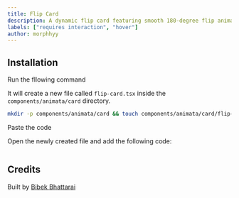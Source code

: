 ```yaml
---
title: Flip Card
description: A dynamic flip card featuring smooth 180-degree flip animations along both the X and Y axes.
labels: ["requires interaction", "hover"]
author: morphhyy
---
```


<ComponentPreview name="card-flip-card--docs" />

## Installation

<Steps>
<Step>Run the fllowing command</Step>

It will create a new file called `flip-card.tsx` inside the `components/animata/card` directory.

```bash
mkdir -p components/animata/card && touch components/animata/card/flip-card.tsx
```

<Step>Paste the code</Step>

Open the newly created file and add the following code:

```jsx file=<rootDir>/animata/card/flip-card.tsx

```

</Steps>

## Credits

Built by [Bibek Bhattarai](https://github.com/morphhyy)
